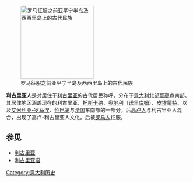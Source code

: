 [[File:Italie -800.png|thumb|200px|right|罗马征服之前亚平宁半岛及西西里岛上的古代民族{{legend|#3200f7|'''利古里亚人'''}}
{{legend|#808000|[[Adriatic_Veneti|Veneti]]}} 
{{legend|#FF80FF|[[伊特拉斯坎人|伊特拉斯坎人]]}}
{{legend|#80FFFF|[[Picenum|Picenum]]}}
{{legend|#80FF80|[[Umbrians|Umbrians]]}}
{{legend|#C0B000|[[拉丁人|拉丁人]]}}
{{legend|#008000|[[Osci|Osci]]}}
{{legend|#FF8040|[[梅萨比人|梅萨比人]]}}
{{legend|#FFFF80|[[大希腊|希腊人]]}}]]

'''利古里亚人'''是对居住于[[利古里亚|利古里亚]]的古代居民称呼，分布于[[意大利|意大利]]北部至[[高卢|高卢]]南部。其居住地区涵盖现在的利古里亚、[[托斯卡纳|托斯卡纳]]、[[奥地利|奥地利]]（[[诺里库姆|诺里库姆]]）、[[皮埃蒙特|皮埃蒙特]]、以及[[艾米利亚-罗马涅|艾米利亚-罗马涅]]、[[伦巴第|伦巴第]]与[[法国|法国]]东南部的一部分。后[[高卢人|高卢人]]与利古里亚人混合，出现了高卢-利古里亚人文化。后被[[罗马人|罗马人]]征服。

==参见==
*[[利古里亚|利古里亚]]
*[[利古里亚语|利古里亚语]]


[[Category:意大利历史|Category:意大利历史]]